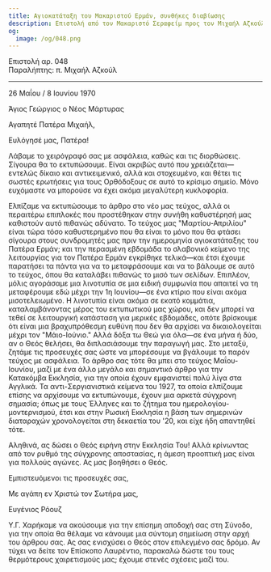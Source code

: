 ```yaml
---
title: Αγιοκατάταξη του Μακαριστού Ερμάν, συνθήκες διαβίωσης
description: Επιστολή από τον Μακαριστό Σεραφείμ προς τον Μιχαήλ Αζκούλ.
og:
  image: /og/048.png
---
```


<div style={{textAlign:'right', fontFamily:'monospace'}}>Επιστολή αρ. 048</div>
<div style={{textAlign:'left', fontFamily:'monospace'}}>Παραλήπτης: π. Μιχαήλ Αζκούλ</div>

---

26 Μαΐου / 8 Ιουνίου 1970

Άγιος Γεώργιος ο Νέος Μάρτυρας

Αγαπητέ Πατέρα Μιχαήλ,

Ευλόγησέ μας, Πατέρα!

Λάβαμε το χειρόγραφό σας με ασφάλεια, καθώς και τις διορθώσεις. Σίγουρα θα το εκτυπώσουμε. Είναι ακριβώς αυτό που χρειάζεται—εντελώς δίκαιο και αντικειμενικό, αλλά και στοχευμένο, και θέτει τις σωστές ερωτήσεις για τους Ορθόδοξους σε αυτό το κρίσιμο σημείο. Μόνο ευχόμαστε να μπορούσε να έχει ακόμα μεγαλύτερη κυκλοφορία.

Ελπίζαμε να εκτυπώσουμε το άρθρο στο νέο μας τεύχος, αλλά οι περαιτέρω επιπλοκές που προστέθηκαν στην συνήθη καθυστέρησή μας καθιστούν αυτό πιθανώς αδύνατο. Το τεύχος μας "Μαρτίου-Απριλίου" είναι τώρα τόσο καθυστερημένο που θα είναι το μόνο που θα φτάσει σίγουρα στους συνδρομητές μας πριν την ημερομηνία αγιοκατάταξης του Πατέρα Ερμάν; και την περασμένη εβδομάδα το σλαβονικό κείμενο της λειτουργίας για τον Πατέρα Ερμάν εγκρίθηκε τελικά—και έτσι έχουμε παρατήσει τα πάντα για να το μεταφράσουμε και να το βάλουμε σε αυτό το τεύχος, όπου θα καταλάβει πιθανώς το μισό των σελίδων. Επιπλέον, μόλις αγοράσαμε μια λινοτυπία σε μια ειδική συμφωνία που απαιτεί να τη μεταφέρουμε εδώ μέχρι την 1η Ιουνίου—σε ένα κτίριο που είναι ακόμα μισοτελειωμένο. Η λινοτυπία είναι ακόμα σε εκατό κομμάτια, καταλαμβάνοντας μέρος του εκτυπωτικού μας χώρου, και δεν μπορεί να τεθεί σε λειτουργική κατάσταση για μερικές εβδομάδες, οπότε βρίσκουμε ότι είναι μια βραχυπρόθεσμη ευθύνη που δεν θα αρχίσει να δικαιολογείται μέχρι τον "Μάιο-Ιούνιο." Αλλά δόξα τω Θεώ για όλα—σε ένα μήνα ή δύο, αν ο Θεός θελήσει, θα διπλασιάσουμε την παραγωγή μας. Στο μεταξύ, ζητάμε τις προσευχές σας ώστε να μπορέσουμε να βγάλουμε το παρόν τεύχος με ασφάλεια. Το άρθρο σας τότε θα μπει στο τεύχος Μαΐου-Ιουνίου, μαζί με ένα άλλο μεγάλο και σημαντικό άρθρο για την Κατακόμβα Εκκλησία, για την οποία έχουν εμφανιστεί πολύ λίγα στα Αγγλικά. Τα αντι-Σεργιανιστικά κείμενα του 1927, τα οποία ελπίζουμε επίσης να αρχίσουμε να εκτυπώνουμε, έχουν μια αρκετά σύγχρονη σημασία; όπως με τους Έλληνες και το ζήτημα του ημερολογίου-μοντερνισμού, έτσι και στην Ρωσική Εκκλησία η βάση των σημερινών διαταραχών χρονολογείται στη δεκαετία του '20, και είχε ήδη απαντηθεί τότε.

Αληθινά, ας δώσει ο Θεός ειρήνη στην Εκκλησία Του! Αλλά κρίνωντας από τον ρυθμό της σύγχρονης αποστασίας, η άμεση προοπτική μας είναι για πολλούς αγώνες. Ας μας βοηθήσει ο Θεός.

Εμπιστευόμενοι τις προσευχές σας,

Με αγάπη εν Χριστώ τον Σωτήρα μας,

Ευγένιος Ρόουζ

Υ.Γ. Χαρήκαμε να ακούσουμε για την επίσημη αποδοχή σας στη Σύνοδο, για την οποία θα θέλαμε να κάνουμε μια σύντομη σημείωση στην αρχή του άρθρου σας. Ας σας ενισχύσει ο Θεός στον επιλεγμένο σας δρόμο. Αν τύχει να δείτε τον Επίσκοπο Λαυρέντιο, παρακαλώ δώστε του τους θερμότερους χαιρετισμούς μας; έχουμε στενές σχέσεις μαζί του.

